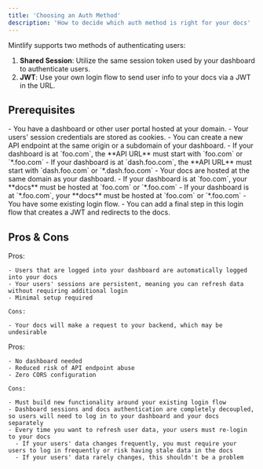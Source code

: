 ```yaml
---
title: 'Choosing an Auth Method'
description: 'How to decide which auth method is right for your docs'
---
```


Mintlify supports two methods of authenticating users:

1. **Shared Session**: Utilize the same session token used by your dashboard to authenticate users.
2. **JWT**: Use your own login flow to send user info to your docs via a JWT in the URL.

## Prerequisites

<Tabs>
  <Tab title="Shared Session">
    - You have a dashboard or other user portal hosted at your domain.
    - Your users' session credentials are stored as cookies.
    - You can create a new API endpoint at the same origin or a subdomain of your dashboard.
      - If your dashboard is at `foo.com`, the **API URL** must start with `foo.com` or `*.foo.com`
      - If your dashboard is at `dash.foo.com`, the **API URL** must start with `dash.foo.com` or `*.dash.foo.com`
    - Your docs are hosted at the same domain as your dashboard.
      - If your dashboard is at `foo.com`, your **docs** must be hosted at `foo.com` or `*.foo.com`
      - If your dashboard is at `*.foo.com`, your **docs** must be hosted at `foo.com` or `*.foo.com`
  </Tab>
  <Tab title="JWT">
    - You have some existing login flow.
    - You can add a final step in this login flow that creates a JWT and redirects to the docs.
  </Tab>
</Tabs>

## Pros & Cons

<Tabs>
  <Tab title="Shared Session">
    Pros:

    - Users that are logged into your dashboard are automatically logged into your docs
    - Your users' sessions are persistent, meaning you can refresh data without requiring additional login
    - Minimal setup required

    Cons:

    - Your docs will make a request to your backend, which may be undesirable
  </Tab>
  <Tab title="JWT">
    Pros:

    - No dashboard needed
    - Reduced risk of API endpoint abuse
    - Zero CORS configuration

    Cons:

    - Must build new functionality around your existing login flow
    - Dashboard sessions and docs authentication are completely decoupled, so users will need to log in to your dashboard and your docs separately
    - Every time you want to refresh user data, your users must re-login to your docs
      - If your users' data changes frequently, you must require your users to log in frequently or risk having stale data in the docs
      - If your users' data rarely changes, this shouldn't be a problem
  </Tab>
</Tabs>
